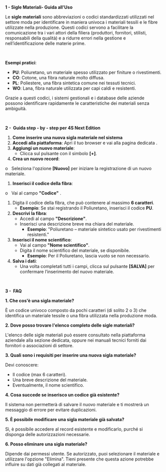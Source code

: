 **1 - Sigle Materiali- Guida all'Uso**

Le **sigle materiali** sono abbreviazioni o codici standardizzati utilizzati nel settore moda per identificare in maniera univoca i materiali tessili e le fibre utilizzate nella produzione. Questi codici servono a facilitare la comunicazione tra i vari attori della filiera (produttori, fornitori, stilisti, responsabili della qualità) e a ridurre errori nella gestione e nell’identificazione delle materie prime.

 

**Esempi pratici**:

* **PU**: Poliuretano, un materiale spesso utilizzato per finiture o rivestimenti.
* **CO**: Cotone, una fibra naturale molto diffusa.
* **PL**: Poliestere, una fibra sintetica comune nei tessuti tecnici.
* **WO**: Lana, fibra naturale utilizzata per capi caldi e resistenti.

Grazie a questi codici, i sistemi gestionali e i database delle aziende possono identificare rapidamente le caratteristiche dei materiali senza ambiguità.

 

**2 -  Guida step - by - step per 4S Next Edition**

1. **Come inserire una nuova sigla materiale nel sistema**
2. **Accedi alla piattaforma**: Apri il tuo browser e vai alla pagina dedicata .
3. **Aggiungi un nuovo materiale**:
   * Clicca sul pulsante con il simbolo **\[+]**.
4. **Crea un nuovo record**:

o   Seleziona l'opzione **\[Nuovo]** per iniziare la registrazione di un nuovo materiale.

1. **Inserisci il codice della fibra**:

o   Vai al campo **"Codice"** .

1. Digita il codice della fibra, che può contenere al massimo **6 caratteri**.
   * **Esempio**: Se stai registrando il Poliuretano, inserisci il codice **PU**.
2. **Descrivi la fibra**:
   * Accedi al campo **"Descrizione"**.
   * Inserisci una descrizione breve ma chiara del materiale.
     * **Esempio**: "Poliuretano – materiale sintetico usato per rivestimenti resistenti."
3. **Inserisci il nome scientifico**:
   * Vai al campo **"Nome scientifico"**.
   * Digita il nome scientifico del materiale, se disponibile.
     * **Esempio**: Per il Poliuretano, lascia vuoto se non necessario.
4. **Salva i dati**:
   * Una volta completati tutti i campi, clicca sul pulsante **\[SALVA]** per confermare l’inserimento del nuovo materiale.

 

**3 -  FAQ**

**1. Che cos'è una sigla materiale?**

È un codice univoco composto da pochi caratteri (di solito 2 o 3) che identifica un materiale tessile o una fibra utilizzata nella produzione moda.

**2. Dove posso trovare l'elenco completo delle sigle materiali?**

L'elenco delle sigle materiali può essere consultato nella piattaforma aziendale alla sezione dedicata, oppure nei manuali tecnici forniti dai fornitori o associazioni di settore.

**3. Quali sono i requisiti per inserire una nuova sigla materiale?**

Devi conoscere:

* Il codice (max 6 caratteri).
* Una breve descrizione del materiale.
* Eventualmente, il nome scientifico.

**4. Cosa succede se inserisco un codice già esistente?**

Il sistema non permetterà di salvare il nuovo materiale e ti mostrerà un messaggio di errore per evitare duplicazioni.

**5. È possibile modificare una sigla materiale già salvata?**

Sì, è possibile accedere al record esistente e modificarlo, purché si disponga delle autorizzazioni necessarie.

**6. Posso eliminare una sigla materiale?**

Dipende dai permessi utente. Se autorizzato, puoi selezionare il materiale e utilizzare l'opzione "Elimina". Tieni presente che questa azione potrebbe influire su dati già collegati al materiale.